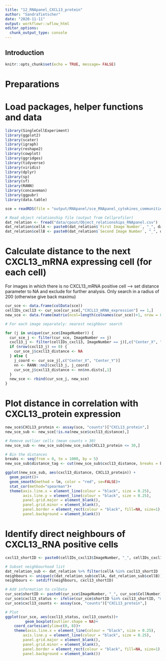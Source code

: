 ```yaml
---
title: "12_RNApanel_CXCL13_protein"
author: "SandraTietscher"
date: "2020-11-11"
output: workflowr::wflow_html
editor_options:
  chunk_output_type: console
---
```


## Introduction

```r
knitr::opts_chunk$set(echo = TRUE, message= FALSE)
```

# Preparations

# Load packages, helper functions and data

```r
library(SingleCellExperiment)
library(ggplot2)
library(scater)
library(igraph)
library(reshape2)
library(cowplot)
library(ggridges)
library(tidyverse)
library(viridis)
library(dplyr)
library(sp)
library(sf)
library(RANN)
library(concaveman)
library(ggpubr)
library(data.table)

sce = readRDS(file = "output/RNApanel/sce_RNApanel_cytokines_communities.rds")

# Read object relationship file (output from Cellprofiler)
dat_relation <- fread("data/cpout/Object_relationships_RNApanel.csv")
dat_relation$cellA <- paste0(dat_relation$`First Image Number`, "_", dat_relation$`First Object Number`)
dat_relation$cellB <- paste0(dat_relation$`Second Image Number`, "_", dat_relation$`Second Object Number`)
```

# Calculate distance to the next CXCL13_mRNA expressing cell (for each cell)

For images in which there is no CXCL13_mRNA positive cell --> set distance parameter to NA and exclude for further analysis.
Only search in a radius of 200 (otherwise give back maximu)

```r
cur_sce <- data.frame(colData(sce))
cellIDs_cxcl13 <- cur_sce[cur_sce[,"CXCL13_mRNA_expression"] == 1,]
new_sce <- data.frame(matrix(ncol=length(colnames(cur_sce))+1, nrow = 0))

# For each image separately: nearest neighbour search

for (j in unique(cur_sce$ImageNumber)) {
  cur_sce_j <- filter(cur_sce, ImageNumber == j)
  cxcl13_j <- filter(cellIDs_cxcl13, ImageNumber == j)[,c("Center_X", "Center_Y")]
  if (nrow(cxcl13_j) == 0) {
    cur_sce_j$cxcl13_distance <- NA
  } else {
    j_coord <- cur_sce_j[,c("Center_X", "Center_Y")]
    nn <- RANN::nn2(cxcl13_j, j_coord)
    cur_sce_j$cxcl13_distance <- nn$nn.dists[,1]
  }
  new_sce <- rbind(cur_sce_j, new_sce)
}
```

# Plot distance in correlation with CXCL13_protein expression

```r
new_sce$CXCL13_protein <- assay(sce, "counts")["CXCL13_protein",]
new_sce_sub <- new_sce[!is.na(new_sce$cxcl13_distance),]

# Remove outlier cells (mean counts > 30)
new_sce_sub <- new_sce_sub[new_sce_sub$CXCL13_protein <= 30,]

# Bin the distances
breaks <- seq(from = 0, to = 1000, by = 5)
new_sce_sub$distance_tag <- cut(new_sce_sub$cxcl13_distance, breaks = breaks, include.lowest = TRUE, right = TRUE)

ggplot(new_sce_sub, aes(cxcl13_distance, CXCL13_protein)) +
  geom_point()+
  geom_smooth(method = lm, color = "red", se=FALSE)+
  stat_cor(method="spearman")+
  theme(axis.line.x = element_line(colour = "black", size = 0.25),
        axis.line.y = element_line(colour = "black", size = 0.25),
        panel.grid.major = element_blank(),
        panel.grid.minor = element_blank(),
        panel.border = element_rect(colour = "black", fill=NA, size=1),
        panel.background = element_blank())

```

# Identify direct neighbours of CXCL13_RNA positive cells

```r
cxcl13_shortID <- paste0(cellIDs_cxcl13$ImageNumber, "_", cellIDs_cxcl13$CellNumber)

# Subset neighbourhood list
dat_relation_sub <- dat_relation %>% filter(cellA %in% cxcl13_shortID | cellB %in% cxcl13_shortID)
neighbours <- unique(c(dat_relation_sub$cellA, dat_relation_sub$cellB))
neighbours <- setdiff(neighbours, cxcl13_shortID)

# Add information to colData
cur_sce$shortID <- paste0(cur_sce$ImageNumber, "_", cur_sce$CellNumber)
cur_sce$cxcl13_status <- ifelse(cur_sce$shortID %in% cxcl13_shortID, "mRNA_expressing", ifelse(cur_sce$shortID %in% neighbours, "neighbour", "none"))
cur_sce$cxcl13_counts <- assay(sce, "counts")["CXCL13_protein",]

# Plot
ggplot(cur_sce, aes(cxcl13_status, cxcl13_counts))+
         geom_boxplot(outlier.shape = NA)+
    coord_cartesian(ylim=c(0, 8))+
    theme(axis.line.x = element_line(colour = "black", size = 0.25),
        axis.line.y = element_line(colour = "black", size = 0.25),
        panel.grid.major = element_blank(),
        panel.grid.minor = element_blank(),
        panel.border = element_rect(colour = "black", fill=NA, size=1),
        panel.background = element_blank())

```

